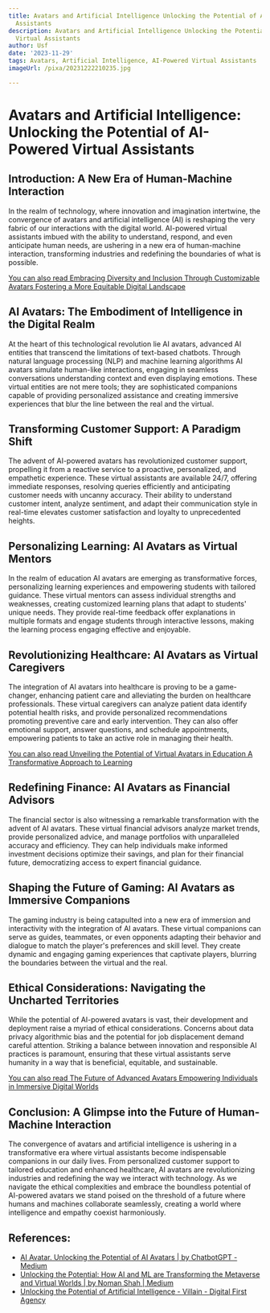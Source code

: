 ```yaml
---
title: Avatars and Artificial Intelligence Unlocking the Potential of AI-Powered Virtual
  Assistants
description: Avatars and Artificial Intelligence Unlocking the Potential of AI-Powered
  Virtual Assistants
author: Usf
date: '2023-11-29'
tags: Avatars, Artificial Intelligence, AI-Powered Virtual Assistants
imageUrl: /pixa/20231222210235.jpg

---
```

# Avatars and Artificial Intelligence: Unlocking the Potential of AI-Powered Virtual Assistants

## Introduction: A New Era of Human-Machine Interaction

In the realm of technology, where innovation and imagination intertwine, the convergence of avatars and artificial intelligence (AI) is reshaping the very fabric of our  interactions with the digital world. AI-powered virtual assistants imbued with  the ability to understand, respond, and even anticipate human needs,  are ushering in a new era  of human-machine interaction, transforming industries  and redefining the boundaries of what is possible.

[You can also read Embracing Diversity and Inclusion Through Customizable Avatars Fostering a More Equitable Digital Landscape](Embracing%20Diversity%20and%20Inclusion%20Through%20Customizable%20Avatars%20Fostering%20a%20More%20Equitable%20Digital%20Landscape)


## AI Avatars:  The  Embodiment of Intelligence  in the Digital Realm

At the heart of this technological revolution lie AI  avatars, advanced AI entities that transcend the limitations of text-based chatbots.  Through natural  language processing (NLP)  and machine learning algorithms AI avatars simulate human-like  interactions, engaging in seamless conversations understanding context and even displaying  emotions. These virtual entities  are  not  mere tools; they are sophisticated companions capable of providing personalized assistance and  creating  immersive experiences that blur the line between the real and the virtual.

## Transforming Customer Support: A Paradigm Shift

The advent of AI-powered  avatars has revolutionized customer support, propelling it from  a  reactive service to a proactive, personalized, and empathetic experience. These  virtual assistants are available 24/7, offering immediate responses, resolving queries  efficiently and anticipating customer needs with uncanny accuracy. Their ability to understand customer intent, analyze sentiment, and adapt  their communication style in real-time  elevates customer satisfaction and loyalty to unprecedented heights.

## Personalizing Learning: AI Avatars as  Virtual Mentors

In the realm of education AI avatars are emerging as transformative forces, personalizing learning  experiences and empowering students with tailored guidance. These  virtual mentors can assess individual strengths and weaknesses, creating customized learning plans that adapt to students' unique needs. They provide real-time feedback  offer  explanations in multiple formats and engage  students  through interactive lessons, making the learning process  engaging effective and enjoyable.

## Revolutionizing Healthcare: AI Avatars as Virtual  Caregivers

The  integration of AI avatars into  healthcare is proving to be  a game-changer, enhancing patient care and alleviating  the burden  on healthcare professionals. These virtual caregivers can analyze  patient data identify  potential health risks, and provide  personalized recommendations promoting preventive care and early intervention. They can also offer emotional  support, answer questions, and schedule appointments, empowering patients to take an active role in  managing their health.

[You  can also read Unveiling the Potential of Virtual Avatars in Education A Transformative Approach to Learning](Unveiling%20the%20Potential%20of%20Virtual%20Avatars%20in%20Education%20A%20Transformative%20Approach%20to%20Learning)


## Redefining Finance:  AI Avatars as Financial Advisors

The financial sector is also witnessing a remarkable transformation with the advent of AI avatars. These virtual financial advisors analyze market trends,  provide personalized advice, and manage  portfolios with unparalleled accuracy and efficiency. They can help individuals make informed investment decisions optimize their savings, and plan for their financial future, democratizing access to expert financial guidance.

## Shaping the Future of Gaming: AI Avatars as Immersive Companions

The gaming industry is being catapulted into a new era of immersion and interactivity with  the integration of AI avatars. These virtual companions can serve as guides, teammates, or even opponents adapting their  behavior and dialogue to match the player's preferences and skill level. They create  dynamic and engaging  gaming experiences that captivate players, blurring the boundaries between the virtual and the  real.

## Ethical Considerations: Navigating the Uncharted Territories

While  the  potential of AI-powered avatars is vast, their development and deployment raise a myriad of ethical considerations. Concerns about data privacy algorithmic bias and the potential for job displacement demand careful attention. Striking a  balance between innovation and responsible AI practices is paramount, ensuring that these virtual assistants serve humanity in a way that is beneficial, equitable, and sustainable.

[You can also read The Future of Advanced  Avatars Empowering Individuals in Immersive Digital  Worlds](The%20Future%20of%20Advanced%20Avatars%20Empowering%20Individuals%20in%20Immersive%20Digital%20Worlds)


## Conclusion: A Glimpse into  the Future of  Human-Machine Interaction

The convergence of avatars and  artificial intelligence is ushering in a transformative era where virtual assistants become indispensable companions in our daily  lives. From  personalized customer support to tailored education and enhanced  healthcare, AI  avatars are revolutionizing industries and redefining  the way we interact with technology. As we navigate the ethical complexities and embrace the boundless  potential of AI-powered  avatars we stand poised  on  the threshold of a future where humans and machines collaborate seamlessly, creating a world where intelligence and empathy coexist harmoniously.

## References:
- [AI Avatar. Unlocking the Potential of AI Avatars | by ChatbotGPT - Medium](https://medium.com/@backlinkexpert100/ai-avatar-2803ec35ca9)
- [Unlocking the Potential: How AI and ML are Transforming the Metaverse and Virtual Worlds | by Noman Shah | Medium](https://xerotech.medium.com/unlocking-the-potential-how-ai-and-ml-are-transforming-the-metaverse-and-virtual-worlds-5353ce3570d8)
- [Unlocking the Potential of Artificial Intelligence - Villain - Digital First Agency](https://villain.com/unlocking-the-potential-of-artificial-intelligence/)
